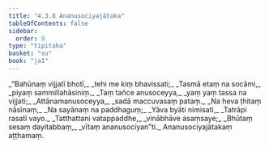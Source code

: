 ```yaml
---
title: "4.3.8 Ananusociyajātaka"
tableOfContents: false
sidebar:
  order: 9
type: "tipitaka"
basket: "su"
book: "ja1"
---
```



<DynamicBreadcrumb />

<Division number="109" book="ja1">

<Paragraph number="1022" type="verses" book="ja1">
_“Bahūnaṃ vijjatī bhotī,_  
_tehi me kiṃ bhavissati;_  
_Tasmā etaṃ na socāmi,_  
_piyaṃ sammillahāsiniṃ._  

</Paragraph>

</Division>
<Division number="110" book="ja1">

<Paragraph number="1023" type="verses" book="ja1">
_Taṃ tañce anusoceyya,_  
_yaṃ yaṃ tassa na vijjati;_  
_Attānamanusoceyya,_  
_sadā maccuvasaṃ pataṃ._  

</Paragraph>

</Division>
<Division number="111" book="ja1">

<Paragraph number="1024" type="verses" book="ja1">
_Na heva ṭhitaṃ nāsīnaṃ,_  
_Na sayānaṃ na paddhaguṃ;_  
_Yāva byāti nimisati,_  
_Tatrāpi rasatī vayo._  

</Paragraph>

</Division>
<Division number="112" book="ja1">

<Paragraph number="1025" type="verses" book="ja1">
_Tatthattani vatappaddhe,_  
_vinābhāve asaṃsaye;_  
_Bhūtaṃ sesaṃ dayitabbaṃ,_  
_vītaṃ ananusociyan”ti._  


</Paragraph>
</Division>

<Paragraph number="1026" type="center" book="ja1">
Ananusociyajātakaṃ aṭṭhamaṃ.
</Paragraph>